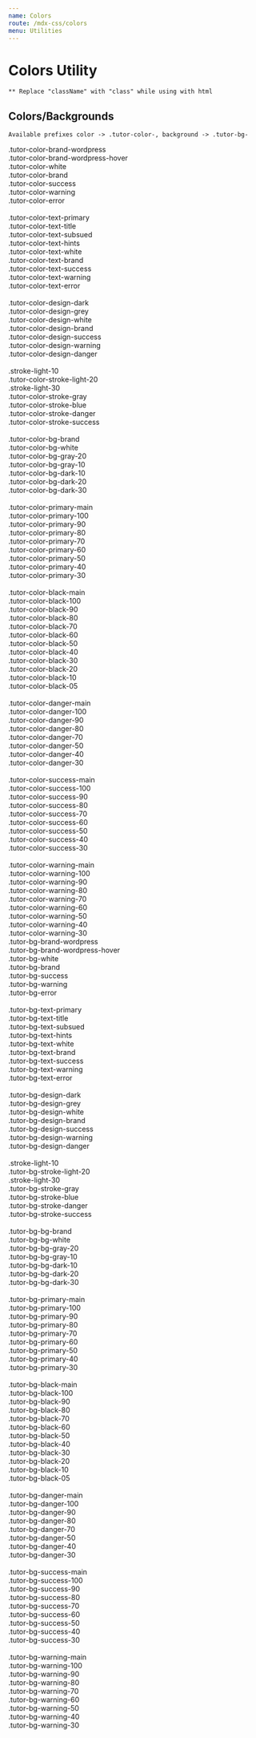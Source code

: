 ```yaml
---
name: Colors
route: /mdx-css/colors
menu: Utilities
---
```



# Colors Utility

`** Replace "className" with "class" while using with html`

## Colors/Backgrounds

`Available prefixes color -> .tutor-color-, background -> .tutor-bg-`

<Playground>
	<div className="tutor-row">
		<div className="tutor-col">
			<div className="tutor-p-5 tutor-mb-5 tutor-color-brand-wordpress">.tutor-color-brand-wordpress</div>
			<div className="tutor-p-5 tutor-mb-5 tutor-color-brand-wordpress-hover">.tutor-color-brand-wordpress-hover</div>
			<div className="tutor-p-5 tutor-mb-5 tutor-color-white bg-black-10">.tutor-color-white</div>
			<div className="tutor-p-5 tutor-mb-5 tutor-color-brand">.tutor-color-brand</div>
			<div className="tutor-p-5 tutor-mb-5 tutor-color-success">.tutor-color-success</div>
			<div className="tutor-p-5 tutor-mb-5 tutor-color-warning">.tutor-color-warning</div>
			<div className="tutor-p-5 tutor-mb-5 tutor-color-error">.tutor-color-error</div>
			<br />
			<div className="tutor-p-5 tutor-mb-5 tutor-color-text-primary">.tutor-color-text-primary</div>
			<div className="tutor-p-5 tutor-mb-5 tutor-color-text-title">.tutor-color-text-title</div>
			<div className="tutor-p-5 tutor-mb-5 tutor-color-text-subsued">.tutor-color-text-subsued</div>
			<div className="tutor-p-5 tutor-mb-5 tutor-color-text-hints">.tutor-color-text-hints</div>
			<div className="tutor-p-5 tutor-mb-5 tutor-color-text-white bg-black-10">.tutor-color-text-white</div>
			<div className="tutor-p-5 tutor-mb-5 tutor-color-text-brand">.tutor-color-text-brand</div>
			<div className="tutor-p-5 tutor-mb-5 tutor-color-text-success">.tutor-color-text-success</div>
			<div className="tutor-p-5 tutor-mb-5 tutor-color-text-warning">.tutor-color-text-warning</div>
			<div className="tutor-p-5 tutor-mb-5 tutor-color-text-error">.tutor-color-text-error</div>
			<br />
			<div className="tutor-p-5 tutor-mb-5 tutor-color-design-dark">.tutor-color-design-dark</div>
			<div className="tutor-p-5 tutor-mb-5 tutor-color-design-grey">.tutor-color-design-grey</div>
			<div className="tutor-p-5 tutor-mb-5 tutor-color-design-white bg-black-10">.tutor-color-design-white</div>
			<div className="tutor-p-5 tutor-mb-5 tutor-color-design-brand">.tutor-color-design-brand</div>
			<div className="tutor-p-5 tutor-mb-5 tutor-color-design-success">.tutor-color-design-success</div>
			<div className="tutor-p-5 tutor-mb-5 tutor-color-design-warning">.tutor-color-design-warning</div>
			<div className="tutor-p-5 tutor-mb-5 tutor-color-design-danger">.tutor-color-design-danger</div>
			<br />
			<div className="tutor-p-5 tutor-mb-5 tutor-color-stroke-light-10">.stroke-light-10</div>
			<div className="tutor-p-5 tutor-mb-5 tutor-color-stroke-light-20">.tutor-color-stroke-light-20</div>
			<div className="tutor-p-5 tutor-mb-5 tutor-color-stroke-light-30">.stroke-light-30</div>
			<div className="tutor-p-5 tutor-mb-5 tutor-color-stroke-gray">.tutor-color-stroke-gray</div>
			<div className="tutor-p-5 tutor-mb-5 tutor-color-stroke-blue">.tutor-color-stroke-blue</div>
			<div className="tutor-p-5 tutor-mb-5 tutor-color-stroke-danger">.tutor-color-stroke-danger</div>
			<div className="tutor-p-5 tutor-mb-5 tutor-color-stroke-success">.tutor-color-stroke-success</div>
			<br />
			<div className="tutor-p-5 tutor-mb-5 tutor-color-bg-brand">.tutor-color-bg-brand</div>
			<div className="tutor-p-5 tutor-mb-5 tutor-color-bg-white bg-black-10">.tutor-color-bg-white</div>
			<div className="tutor-p-5 tutor-mb-5 tutor-color-bg-gray-20">.tutor-color-bg-gray-20</div>
			<div className="tutor-p-5 tutor-mb-5 tutor-color-bg-gray-10">.tutor-color-bg-gray-10</div>
			<div className="tutor-p-5 tutor-mb-5 tutor-color-bg-dark-10">.tutor-color-bg-dark-10</div>
			<div className="tutor-p-5 tutor-mb-5 tutor-color-bg-dark-20">.tutor-color-bg-dark-20</div>
			<div className="tutor-p-5 tutor-mb-5 tutor-color-bg-dark-30">.tutor-color-bg-dark-30</div>
			<br />
			<div className="tutor-p-5 tutor-mb-5 tutor-color-primary-main">.tutor-color-primary-main</div>
			<div className="tutor-p-5 tutor-mb-5 tutor-color-primary-100">.tutor-color-primary-100</div>
			<div className="tutor-p-5 tutor-mb-5 tutor-color-primary-90">.tutor-color-primary-90</div>
			<div className="tutor-p-5 tutor-mb-5 tutor-color-primary-80">.tutor-color-primary-80</div>
			<div className="tutor-p-5 tutor-mb-5 tutor-color-primary-70">.tutor-color-primary-70</div>
			<div className="tutor-p-5 tutor-mb-5 tutor-color-primary-60">.tutor-color-primary-60</div>
			<div className="tutor-p-5 tutor-mb-5 tutor-color-primary-50">.tutor-color-primary-50</div>
			<div className="tutor-p-5 tutor-mb-5 tutor-color-primary-40">.tutor-color-primary-40</div>
			<div className="tutor-p-5 tutor-mb-5 tutor-color-primary-30">.tutor-color-primary-30</div>
			<br />
			<div className="tutor-p-5 tutor-mb-5 tutor-color-black-main">.tutor-color-black-main</div>
			<div className="tutor-p-5 tutor-mb-5 tutor-color-black-100">.tutor-color-black-100</div>
			<div className="tutor-p-5 tutor-mb-5 tutor-color-black-90">.tutor-color-black-90</div>
			<div className="tutor-p-5 tutor-mb-5 tutor-color-black-80">.tutor-color-black-80</div>
			<div className="tutor-p-5 tutor-mb-5 tutor-color-black-70">.tutor-color-black-70</div>
			<div className="tutor-p-5 tutor-mb-5 tutor-color-black-60">.tutor-color-black-60</div>
			<div className="tutor-p-5 tutor-mb-5 tutor-color-black-50">.tutor-color-black-50</div>
			<div className="tutor-p-5 tutor-mb-5 tutor-color-black-40">.tutor-color-black-40</div>
			<div className="tutor-p-5 tutor-mb-5 tutor-color-black-30">.tutor-color-black-30</div>
			<div className="tutor-p-5 tutor-mb-5 tutor-color-black-20">.tutor-color-black-20</div>
			<div className="tutor-p-5 tutor-mb-5 tutor-color-black-10">.tutor-color-black-10</div>
			<div className="tutor-p-5 tutor-mb-5 tutor-color-black-05">.tutor-color-black-05</div>
			<br />
			<div className="tutor-p-5 tutor-mb-5 tutor-color-danger-main">.tutor-color-danger-main</div>
			<div className="tutor-p-5 tutor-mb-5 tutor-color-danger-100">.tutor-color-danger-100</div>
			<div className="tutor-p-5 tutor-mb-5 tutor-color-danger-90">.tutor-color-danger-90</div>
			<div className="tutor-p-5 tutor-mb-5 tutor-color-danger-80">.tutor-color-danger-80</div>
			<div className="tutor-p-5 tutor-mb-5 tutor-color-danger-70">.tutor-color-danger-70</div>
			<div className="tutor-p-5 tutor-mb-5 tutor-color-danger-50">.tutor-color-danger-50</div>
			<div className="tutor-p-5 tutor-mb-5 tutor-color-danger-40">.tutor-color-danger-40</div>
			<div className="tutor-p-5 tutor-mb-5 tutor-color-danger-30">.tutor-color-danger-30</div>
			<br />
			<div className="tutor-p-5 tutor-mb-5 tutor-color-success-main">.tutor-color-success-main</div>
			<div className="tutor-p-5 tutor-mb-5 tutor-color-success-100">.tutor-color-success-100</div>
			<div className="tutor-p-5 tutor-mb-5 tutor-color-success-90">.tutor-color-success-90</div>
			<div className="tutor-p-5 tutor-mb-5 tutor-color-success-80">.tutor-color-success-80</div>
			<div className="tutor-p-5 tutor-mb-5 tutor-color-success-70">.tutor-color-success-70</div>
			<div className="tutor-p-5 tutor-mb-5 tutor-color-success-60">.tutor-color-success-60</div>
			<div className="tutor-p-5 tutor-mb-5 tutor-color-success-50">.tutor-color-success-50</div>
			<div className="tutor-p-5 tutor-mb-5 tutor-color-success-40">.tutor-color-success-40</div>
			<div className="tutor-p-5 tutor-mb-5 tutor-color-success-30">.tutor-color-success-30</div>
			<br />
			<div className="tutor-p-5 tutor-mb-5 tutor-color-warning-main">.tutor-color-warning-main</div>
			<div className="tutor-p-5 tutor-mb-5 tutor-color-warning-100">.tutor-color-warning-100</div>
			<div className="tutor-p-5 tutor-mb-5 tutor-color-warning-90">.tutor-color-warning-90</div>
			<div className="tutor-p-5 tutor-mb-5 tutor-color-warning-80">.tutor-color-warning-80</div>
			<div className="tutor-p-5 tutor-mb-5 tutor-color-warning-70">.tutor-color-warning-70</div>
			<div className="tutor-p-5 tutor-mb-5 tutor-color-warning-60">.tutor-color-warning-60</div>
			<div className="tutor-p-5 tutor-mb-5 tutor-color-warning-50">.tutor-color-warning-50</div>
			<div className="tutor-p-5 tutor-mb-5 tutor-color-warning-40">.tutor-color-warning-40</div>
			<div className="tutor-p-5 tutor-mb-5 tutor-color-warning-30">.tutor-color-warning-30</div>
		</div>
		<div className="tutor-col">
			<div className="tutor-p-5 tutor-mb-5 tutor-color-white bg-brand-wordpress">.tutor-bg-brand-wordpress</div>
			<div className="tutor-p-5 tutor-mb-5 tutor-color-white bg-brand-wordpress-hover">
				.tutor-bg-brand-wordpress-hover
			</div>
			<div className="tutor-p-5 tutor-mb-5 tutor-color-white bg-white bg-black-10">.tutor-bg-white</div>
			<div className="tutor-p-5 tutor-mb-5 tutor-color-white bg-brand">.tutor-bg-brand</div>
			<div className="tutor-p-5 tutor-mb-5 tutor-color-white bg-success">.tutor-bg-success</div>
			<div className="tutor-p-5 tutor-mb-5 tutor-color-white bg-warning">.tutor-bg-warning</div>
			<div className="tutor-p-5 tutor-mb-5 tutor-color-white bg-error">.tutor-bg-error</div>
			<br />
			<div className="tutor-p-5 tutor-mb-5 tutor-color-white bg-text-primary">.tutor-bg-text-primary</div>
			<div className="tutor-p-5 tutor-mb-5 tutor-color-white bg-text-title">.tutor-bg-text-title</div>
			<div className="tutor-p-5 tutor-mb-5 tutor-color-white bg-text-subsued">.tutor-bg-text-subsued</div>
			<div className="tutor-p-5 tutor-mb-5 tutor-color-white bg-text-hints">.tutor-bg-text-hints</div>
			<div className="tutor-p-5 tutor-mb-5 tutor-color-white bg-text-white bg-black-10">.tutor-bg-text-white</div>
			<div className="tutor-p-5 tutor-mb-5 tutor-color-white bg-text-brand">.tutor-bg-text-brand</div>
			<div className="tutor-p-5 tutor-mb-5 tutor-color-white bg-text-success">.tutor-bg-text-success</div>
			<div className="tutor-p-5 tutor-mb-5 tutor-color-white bg-text-warning">.tutor-bg-text-warning</div>
			<div className="tutor-p-5 tutor-mb-5 tutor-color-white bg-text-error">.tutor-bg-text-error</div>
			<br />
			<div className="tutor-p-5 tutor-mb-5 tutor-color-white bg-design-dark">.tutor-bg-design-dark</div>
			<div className="tutor-p-5 tutor-mb-5 tutor-color-white bg-design-grey">.tutor-bg-design-grey</div>
			<div className="tutor-p-5 tutor-mb-5 tutor-color-white bg-design-white bg-black-10">.tutor-bg-design-white</div>
			<div className="tutor-p-5 tutor-mb-5 tutor-color-white bg-design-brand">.tutor-bg-design-brand</div>
			<div className="tutor-p-5 tutor-mb-5 tutor-color-white bg-design-success">.tutor-bg-design-success</div>
			<div className="tutor-p-5 tutor-mb-5 tutor-color-white bg-design-warning">.tutor-bg-design-warning</div>
			<div className="tutor-p-5 tutor-mb-5 tutor-color-white bg-design-danger">.tutor-bg-design-danger</div>
			<br />
			<div className="tutor-p-5 tutor-mb-5 tutor-color-white bg-stroke-light-10">.stroke-light-10</div>
			<div className="tutor-p-5 tutor-mb-5 tutor-color-white bg-stroke-light-20">.tutor-bg-stroke-light-20</div>
			<div className="tutor-p-5 tutor-mb-5 tutor-color-white bg-stroke-light-30">.stroke-light-30</div>
			<div className="tutor-p-5 tutor-mb-5 tutor-color-white bg-stroke-gray">.tutor-bg-stroke-gray</div>
			<div className="tutor-p-5 tutor-mb-5 tutor-color-white bg-stroke-blue">.tutor-bg-stroke-blue</div>
			<div className="tutor-p-5 tutor-mb-5 tutor-color-white bg-stroke-danger">.tutor-bg-stroke-danger</div>
			<div className="tutor-p-5 tutor-mb-5 tutor-color-white bg-stroke-success">.tutor-bg-stroke-success</div>
			<br />
			<div className="tutor-p-5 tutor-mb-5 tutor-color-white bg-bg-brand">.tutor-bg-bg-brand</div>
			<div className="tutor-p-5 tutor-mb-5 tutor-color-white bg-bg-white bg-black-10">.tutor-bg-bg-white</div>
			<div className="tutor-p-5 tutor-mb-5 tutor-color-white bg-bg-gray-20">.tutor-bg-bg-gray-20</div>
			<div className="tutor-p-5 tutor-mb-5 tutor-color-white bg-bg-gray-10">.tutor-bg-bg-gray-10</div>
			<div className="tutor-p-5 tutor-mb-5 tutor-color-white bg-bg-dark-10">.tutor-bg-bg-dark-10</div>
			<div className="tutor-p-5 tutor-mb-5 tutor-color-white bg-bg-dark-20">.tutor-bg-bg-dark-20</div>
			<div className="tutor-p-5 tutor-mb-5 tutor-color-white bg-bg-dark-30">.tutor-bg-bg-dark-30</div>
			<br />
			<div className="tutor-p-5 tutor-mb-5 tutor-color-white bg-primary-main">.tutor-bg-primary-main</div>
			<div className="tutor-p-5 tutor-mb-5 tutor-color-white bg-primary-100">.tutor-bg-primary-100</div>
			<div className="tutor-p-5 tutor-mb-5 tutor-color-white bg-primary-90">.tutor-bg-primary-90</div>
			<div className="tutor-p-5 tutor-mb-5 tutor-color-white bg-primary-80">.tutor-bg-primary-80</div>
			<div className="tutor-p-5 tutor-mb-5 tutor-color-white bg-primary-70">.tutor-bg-primary-70</div>
			<div className="tutor-p-5 tutor-mb-5 tutor-color-white bg-primary-60">.tutor-bg-primary-60</div>
			<div className="tutor-p-5 tutor-mb-5 tutor-color-white bg-primary-50">.tutor-bg-primary-50</div>
			<div className="tutor-p-5 tutor-mb-5 tutor-color-white bg-primary-40">.tutor-bg-primary-40</div>
			<div className="tutor-p-5 tutor-mb-5 tutor-color-white bg-primary-30">.tutor-bg-primary-30</div>
			<br />
			<div className="tutor-p-5 tutor-mb-5 tutor-color-white bg-black-main">.tutor-bg-black-main</div>
			<div className="tutor-p-5 tutor-mb-5 tutor-color-white bg-black-100">.tutor-bg-black-100</div>
			<div className="tutor-p-5 tutor-mb-5 tutor-color-white bg-black-90">.tutor-bg-black-90</div>
			<div className="tutor-p-5 tutor-mb-5 tutor-color-white bg-black-80">.tutor-bg-black-80</div>
			<div className="tutor-p-5 tutor-mb-5 tutor-color-white bg-black-70">.tutor-bg-black-70</div>
			<div className="tutor-p-5 tutor-mb-5 tutor-color-white bg-black-60">.tutor-bg-black-60</div>
			<div className="tutor-p-5 tutor-mb-5 tutor-color-white bg-black-50">.tutor-bg-black-50</div>
			<div className="tutor-p-5 tutor-mb-5 tutor-color-white bg-black-40">.tutor-bg-black-40</div>
			<div className="tutor-p-5 tutor-mb-5 tutor-color-white bg-black-30">.tutor-bg-black-30</div>
			<div className="tutor-p-5 tutor-mb-5 tutor-color-white bg-black-20">.tutor-bg-black-20</div>
			<div className="tutor-p-5 tutor-mb-5 tutor-color-white bg-black-10">.tutor-bg-black-10</div>
			<div className="tutor-p-5 tutor-mb-5 tutor-color-white bg-black-05">.tutor-bg-black-05</div>
			<br />
			<div className="tutor-p-5 tutor-mb-5 tutor-color-white bg-danger-main">.tutor-bg-danger-main</div>
			<div className="tutor-p-5 tutor-mb-5 tutor-color-white bg-danger-100">.tutor-bg-danger-100</div>
			<div className="tutor-p-5 tutor-mb-5 tutor-color-white bg-danger-90">.tutor-bg-danger-90</div>
			<div className="tutor-p-5 tutor-mb-5 tutor-color-white bg-danger-80">.tutor-bg-danger-80</div>
			<div className="tutor-p-5 tutor-mb-5 tutor-color-white bg-danger-70">.tutor-bg-danger-70</div>
			<div className="tutor-p-5 tutor-mb-5 tutor-color-white bg-danger-50">.tutor-bg-danger-50</div>
			<div className="tutor-p-5 tutor-mb-5 tutor-color-white bg-danger-40">.tutor-bg-danger-40</div>
			<div className="tutor-p-5 tutor-mb-5 tutor-color-white bg-danger-30">.tutor-bg-danger-30</div>
			<br />
			<div className="tutor-p-5 tutor-mb-5 tutor-color-white bg-success-main">.tutor-bg-success-main</div>
			<div className="tutor-p-5 tutor-mb-5 tutor-color-white bg-success-100">.tutor-bg-success-100</div>
			<div className="tutor-p-5 tutor-mb-5 tutor-color-white bg-success-90">.tutor-bg-success-90</div>
			<div className="tutor-p-5 tutor-mb-5 tutor-color-white bg-success-80">.tutor-bg-success-80</div>
			<div className="tutor-p-5 tutor-mb-5 tutor-color-white bg-success-70">.tutor-bg-success-70</div>
			<div className="tutor-p-5 tutor-mb-5 tutor-color-white bg-success-60">.tutor-bg-success-60</div>
			<div className="tutor-p-5 tutor-mb-5 tutor-color-white bg-success-50">.tutor-bg-success-50</div>
			<div className="tutor-p-5 tutor-mb-5 tutor-color-white bg-success-40">.tutor-bg-success-40</div>
			<div className="tutor-p-5 tutor-mb-5 tutor-color-white bg-success-30">.tutor-bg-success-30</div>
			<br />
			<div className="tutor-p-5 tutor-mb-5 tutor-color-white bg-warning-main">.tutor-bg-warning-main</div>
			<div className="tutor-p-5 tutor-mb-5 tutor-color-white bg-warning-100">.tutor-bg-warning-100</div>
			<div className="tutor-p-5 tutor-mb-5 tutor-color-white bg-warning-90">.tutor-bg-warning-90</div>
			<div className="tutor-p-5 tutor-mb-5 tutor-color-white bg-warning-80">.tutor-bg-warning-80</div>
			<div className="tutor-p-5 tutor-mb-5 tutor-color-white bg-warning-70">.tutor-bg-warning-70</div>
			<div className="tutor-p-5 tutor-mb-5 tutor-color-white bg-warning-60">.tutor-bg-warning-60</div>
			<div className="tutor-p-5 tutor-mb-5 tutor-color-white bg-warning-50">.tutor-bg-warning-50</div>
			<div className="tutor-p-5 tutor-mb-5 tutor-color-white bg-warning-40">.tutor-bg-warning-40</div>
			<div className="tutor-p-5 tutor-mb-5 tutor-color-white bg-warning-30">.tutor-bg-warning-30</div>
		</div>
	</div>
</Playground>
